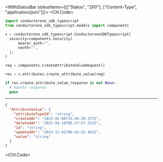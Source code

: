 

<WithStatusBar statusItems={[["Status", "200"], ["Content-Type", "application/json"]]}>
  <CH.Code>
  ```python CreateAttributeValue.py
  import conductorone_sdk_typescript
from conductorone_sdk_typescript.models import components

s = conductorone_sdk_typescript.ConductoroneSDKTypescript(
    security=components.Security(
        bearer_auth="",
        oauth="",
    ),
)

req = components.CreateAttributeValueRequest()

res = s.attributes.create_attribute_value(req)

if res.create_attribute_value_response is not None:
    # handle response
    pass
  ```
  ---

  ```json Example Response
  {
    "AttributeValue": {
      "attributeTypeId": "string",
      "createdAt": "2023-01-08T15:46:30.375Z",
      "deletedAt": "2021-04-16T05:27:57.533Z",
      "id": "string",
      "updatedAt": "2023-12-01T06:42:52.461Z",
      "value": "string"
    }
  }
  ```
  </CH.Code>
</WithStatusBar>
